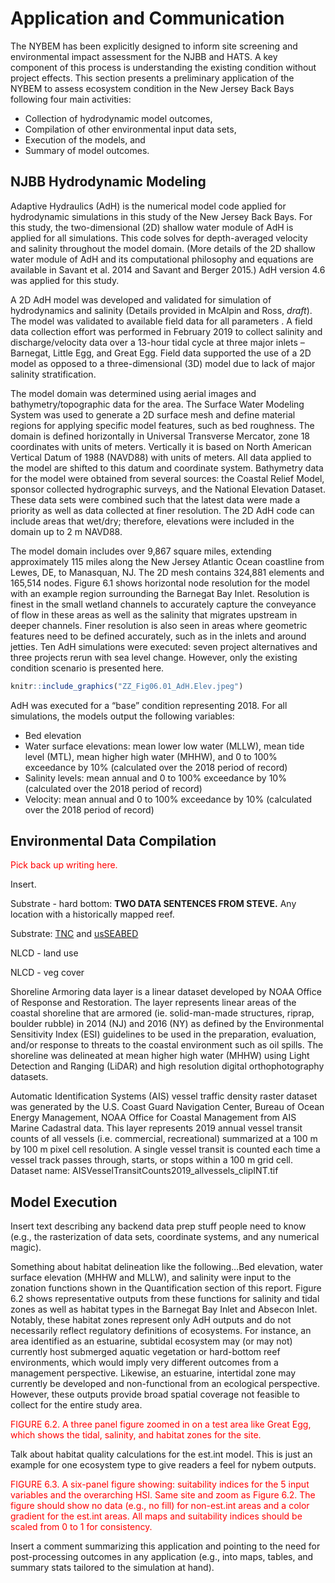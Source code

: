 #  Application and Communication

The NYBEM has been explicitly designed to inform site screening and environmental impact assessment for the NJBB and HATS. A key component of this process is understanding the existing condition without project effects. This section presents a preliminary application of the NYBEM to assess ecosystem condition in the New Jersey Back Bays following four main activities:  

- Collection of hydrodynamic model outcomes,  
- Compilation of other environmental input data sets,  
- Execution of the models, and  
- Summary of model outcomes.


## NJBB Hydrodynamic Modeling

Adaptive Hydraulics (AdH) is the numerical model code applied for hydrodynamic simulations in this study of the New Jersey Back Bays. For this study, the two-dimensional (2D) shallow water module of AdH is applied for all simulations. This code solves for depth-averaged velocity and salinity throughout the model domain. (More details of the 2D shallow water module of AdH and its computational philosophy and equations are available in Savant et al. 2014 and Savant and Berger 2015.) AdH version 4.6 was applied for this study.

A 2D AdH model was developed and validated for simulation of hydrodynamics and salinity (Details provided in McAlpin and Ross, _draft_). The model was validated to available field data for all parameters . A field data collection effort was performed in February 2019 to collect salinity and discharge/velocity data over a 13-hour tidal cycle at three major inlets – Barnegat, Little Egg, and Great Egg. Field data supported the use of a 2D model as opposed to a three-dimensional (3D) model due to lack of major salinity stratification.

The model domain was determined using aerial images and bathymetry/topographic data for the area. The Surface Water Modeling System was used to generate a 2D surface mesh and define material regions for applying specific model features, such as bed roughness. The domain is defined horizontally in Universal Transverse Mercator, zone 18 coordinates with units of meters. Vertically it is based on North American Vertical Datum of 1988 (NAVD88) with units of meters. All data applied to the model are shifted to this datum and coordinate system. Bathymetry data for the model were obtained from several sources: the Coastal Relief Model, sponsor collected hydrographic surveys, and the National Elevation Dataset. These data sets were combined such that the latest data were made a priority as well as data collected at finer resolution. The 2D AdH code can include areas that wet/dry; therefore, elevations were included in the domain up to 2 m NAVD88.

The model domain includes over 9,867 square miles, extending approximately 115 miles along the New Jersey Atlantic Ocean coastline from Lewes, DE, to Manasquan, NJ. The 2D mesh contains 324,881 elements and 165,514 nodes. Figure 6.1 shows horizontal node resolution for the model with an example region surrounding the Barnegat Bay Inlet. Resolution is finest in the small wetland channels to accurately capture the conveyance of flow in these areas as well as the salinity that migrates upstream in deeper channels. Finer resolution is also seen in areas where geometric features need to be defined accurately, such as in the inlets and around jetties. Ten AdH simulations were executed: seven project alternatives and three projects rerun with sea level change. However, only the existing condition scenario is presented here.

```{r, fig.cap="AdH node spacing as shown for a representative area of the NJBB study site around the Barnegat Bay Inlet."}
knitr::include_graphics("ZZ_Fig06.01_AdH.Elev.jpeg")
```

AdH was executed for a "base" condition representing 2018. For all simulations, the models output the following variables:  

- Bed elevation  
- Water surface elevations: mean lower low water (MLLW), mean tide level (MTL), mean higher high water (MHHW), and 0 to 100% exceedance by 10% (calculated over the 2018 period of record)  
- Salinity levels: mean annual and 0 to 100% exceedance by 10% (calculated over the 2018 period of record)  
- Velocity: mean annual and 0 to 100% exceedance by 10% (calculated over the 2018 period of record)


## Environmental Data Compilation

<span style="color: red;">Pick back up writing here.</span>

Insert.

Substrate - hard bottom: **TWO DATA SENTENCES FROM STEVE.** Any location with a historically mapped reef.

Substrate: [TNC](https://maps.coastalresilience.org/newjersey/#) and [usSEABED](https://www.usgs.gov/programs/cmhrp/science/usseabed)

NLCD - land use

NLCD - veg cover

Shoreline Armoring data layer is a linear dataset developed by NOAA Office of Response and Restoration.   The layer represents linear areas of the coastal shoreline that are armored (ie. solid-man-made structures, riprap, boulder rubble) in 2014 (NJ) and 2016 (NY) as defined by the Environmental Sensitivity Index (ESI) guidelines to be used in the preparation, evaluation, and/or response to threats to the coastal environment such as oil spills. The shoreline was delineated at mean higher high water (MHHW) using Light Detection and Ranging (LiDAR) and high resolution digital orthophotography datasets.

Automatic Identification Systems (AIS) vessel traffic density raster dataset was generated by the U.S. Coast Guard Navigation Center, Bureau of Ocean Energy Management, NOAA Office for Coastal Management from AIS Marine Cadastral data. This layer represents 2019 annual vessel transit counts of all vessels (i.e. commercial, recreational) summarized at a 100 m by 100 m pixel cell resolution. A single vessel transit is counted each time a vessel track passes through, starts, or stops within a 100 m grid cell.  Dataset name:  AISVesselTransitCounts2019_allvessels_clipINT.tif 


## Model Execution

Insert text describing any backend data prep stuff people need to know (e.g., the rasterization of data sets, coordinate systems, and any numerical magic).

Something about habitat delineation like the following...Bed elevation, water surface elevation (MHHW and MLLW), and salinity were input to the zonation functions shown in the Quantification section of this report. Figure 6.2 shows representative outputs from these functions for salinity and tidal zones as well as habitat types in the Barnegat Bay Inlet and Absecon Inlet. Notably, these habitat zones represent only AdH outputs and do not necessarily reflect regulatory definitions of ecosystems. For instance, an area identified as an estuarine, subtidal ecosystem may (or may not) currently host submerged aquatic vegetation or hard-bottom reef environments, which would imply very different outcomes from a management perspective. Likewise, an estuarine, intertidal zone may currently be developed and non-functional from an ecological perspective. However, these outputs provide broad spatial coverage not feasible to collect for the entire study area. 

<span style="color: red;">FIGURE 6.2. A three panel figure zoomed in on a test area like Great Egg, which shows the tidal, salinity, and habitat zones for the site.</span>

Talk about habitat quality calculations for the est.int model. This is just an example for one ecosystem type to give readers a feel for nybem outputs. 

<span style="color: red;">FIGURE 6.3. A six-panel figure showing: suitability indices for the 5 input variables and the overarching HSI. Same site and zoom as Figure 6.2. The figure should show no data (e.g., no fill) for non-est.int areas and a color gradient for the est.int areas. All maps and suitability indices should be scaled from 0 to 1 for consistency.</span>

Insert a comment summarizing this application and pointing to the need for post-processing outcomes in any application (e.g., into maps, tables, and summary stats tailored to the simulation at hand).

